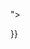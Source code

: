 {{FrameSquare|color = {{{color}}}|content = <p class="divider" style="padding-bottom: 5px; font-size: 20px; {{#ifeq:{{{center|}}}|true|text-align: center;}}">{{{header}}}</p><p style="{{#ifeq:{{{center|}}}|true|text-align: center;}}">{{{content|none}}}</p>}}